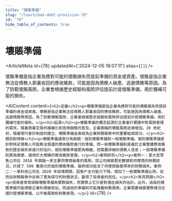 ```yaml
---
title: "壞賬準備"
slug: "/learn/bad-debt-provision-78"
id: "78"
hide_table_of_contents: true
---
```



# 壞賬準備

<ArticleMeta id={78} updatedAt={'2024-12-05 18:07:11'} alias={`[]`} />
<div className='border-solid border-b border-t-0 my-4 border-[var(--ifm-color-gray-300)]' />

壞賬準備是指企業為應對可能的壞賬損失而提前準備的資金或資產。壞賬是指企業無法從債務人那裏收回的應收賬款，可能是因為債務人破產、逃避債務等原因。為了防範壞賬風險，企業會根據歷史經驗和風險評估提前計提壞賬準備，用於彌補可能的損失。

<AIContent content={`<h2>定義</h2><p>壞賬準備是指企業為應對可能的壞賬損失而提前準備的資金或資產。壞賬是指企業無法從債務人那裏收回的應收賬款，可能是因為債務人破產、逃避債務等原因。為了防範壞賬風險，企業會根據歷史經驗和風險評估提前計提壞賬準備，用於彌補可能的損失。</p><h2>起源</h2><p>壞賬準備的概念起源於企業會計實踐中對風險管理的需求。隨着商業交易的複雜化和信用銷售的普及，企業面臨的壞賬風險逐漸增加。20 世紀初，隨着現代會計制度的建立，壞賬準備逐漸成為企業財務報表中的重要組成部分。</p><h2>類別和特徵</h2><p>壞賬準備通常分為兩類：個別壞賬準備和一般壞賬準備。個別壞賬準備是針對特定債務人可能無法償還的應收賬款進行的準備，而一般壞賬準備則是基於企業整體應收賬款的歷史損失率進行的估計。個別壞賬準備更為精確，但需要詳細的債務人信息；一般壞賬準備則更為簡便，適用於大規模的應收賬款管理。</p><h2>案例研究</h2><p>案例一：某大型零售公司在 2018 年面臨一家主要供應商破產的風險。該公司根據歷史數據和供應商的財務狀況，計提了 500 萬美元的個別壞賬準備，最終成功抵消了供應商破產帶來的財務損失。案例二：一家科技公司在 2020 年疫情期間，因客户支付能力下降，增加了一般壞賬準備比例，從而在財務報表中反映了更為保守的財務狀況，贏得了投資者的信任。</p><h2>常見問題</h2><p>投資者常常誤解壞賬準備為實際損失，而實際上它只是對潛在損失的估計。此外，過高的壞賬準備可能導致企業利潤被低估，而過低的準備則可能掩蓋財務風險。企業需要根據實際情況合理計提壞賬準備，以平衡風險和財務表現。</p>`} id={78} />
